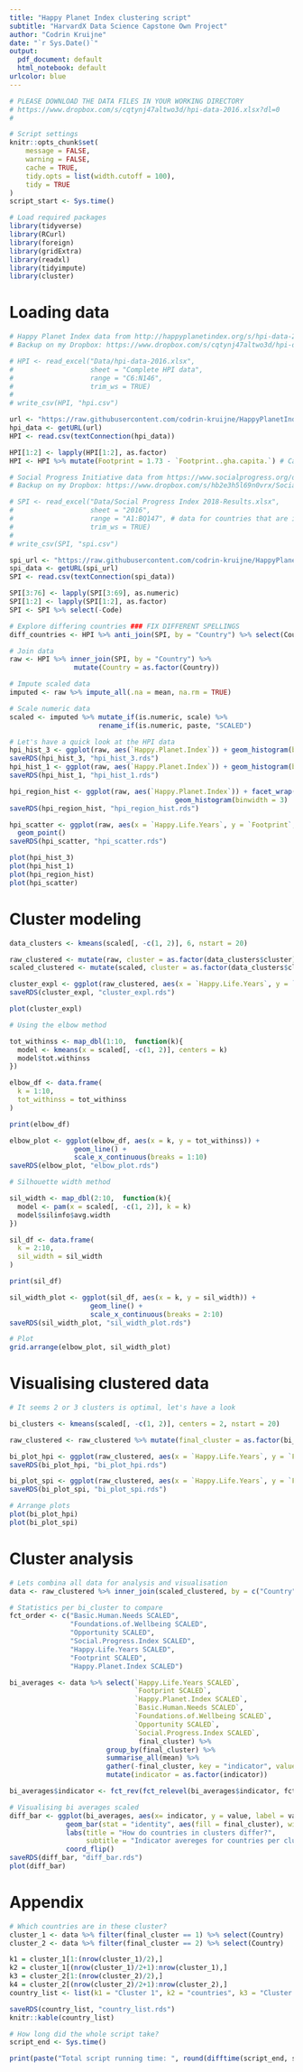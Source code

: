 ```yaml
---
title: "Happy Planet Index clustering script"
subtitle: "HarvardX Data Science Capstone Own Project"
author: "Codrin Kruijne"
date: "`r Sys.Date()`"
output:
  pdf_document: default
  html_notebook: default
urlcolor: blue
---
```


```r
# PLEASE DOWNLOAD THE DATA FILES IN YOUR WORKING DIRECTORY
# https://www.dropbox.com/s/cqtynj47altwo3d/hpi-data-2016.xlsx?dl=0
# 

# Script settings
knitr::opts_chunk$set(
	message = FALSE,
	warning = FALSE,
	cache = TRUE,
	tidy.opts = list(width.cutoff = 100),
	tidy = TRUE
)
script_start <- Sys.time()

# Load required packages
library(tidyverse)
library(RCurl)
library(foreign)
library(gridExtra)
library(readxl)
library(tidyimpute)
library(cluster)

```

# Loading data

```r
# Happy Planet Index data from http://happyplanetindex.org/s/hpi-data-2016.xlsx retrieved on 2019-06-01
# Backup on my Dropbox: https://www.dropbox.com/s/cqtynj47altwo3d/hpi-data-2016.xlsx?dl=0

# HPI <- read_excel("Data/hpi-data-2016.xlsx",
#                   sheet = "Complete HPI data",
#                   range = "C6:N146",
#                   trim_ws = TRUE)
# 
# write_csv(HPI, "hpi.csv")

url <- "https://raw.githubusercontent.com/codrin-kruijne/HappyPlanetIndex/master/hpi.csv"
hpi_data <- getURL(url)                
HPI <- read.csv(textConnection(hpi_data))

HPI[1:2] <- lapply(HPI[1:2], as.factor)
HPI <- HPI %>% mutate(Footprint = 1.73 - `Footprint..gha.capita.`) # Calculate net footprint by subtracting it from global biocapacity.

# Social Progress Initiative data from https://www.socialprogress.org/download retrieved in 2019-06-01
# Backup on my Dropbox: https://www.dropbox.com/s/hb2e3h5l69n0vrx/Social%20Progress%20Index%202018-Results.xlsx?dl=0

# SPI <- read_excel("Data/Social Progress Index 2018-Results.xlsx",
#                   sheet = "2016",
#                   range = "A1:BQ147", # data for countries that are in the index
#                   trim_ws = TRUE)
# 
# write_csv(SPI, "spi.csv")

spi_url <- "https://raw.githubusercontent.com/codrin-kruijne/HappyPlanetIndex/master/spi.csv"
spi_data <- getURL(spi_url)                
SPI <- read.csv(textConnection(spi_data))

SPI[3:76] <- lapply(SPI[3:69], as.numeric)
SPI[1:2] <- lapply(SPI[1:2], as.factor)
SPI <- SPI %>% select(-Code)

```


```r

# Explore differing countries ### FIX DIFFERENT SPELLINGS
diff_countries <- HPI %>% anti_join(SPI, by = "Country") %>% select(Country)

# Join data
raw <- HPI %>% inner_join(SPI, by = "Country") %>%
                mutate(Country = as.factor(Country))

# Impute scaled data
imputed <- raw %>% impute_all(.na = mean, na.rm = TRUE)

# Scale numeric data
scaled <- imputed %>% mutate_if(is.numeric, scale) %>%
                      rename_if(is.numeric, paste, "SCALED")


```


```r

# Let's have a quick look at the HPI data
hpi_hist_3 <- ggplot(raw, aes(`Happy.Planet.Index`)) + geom_histogram(binwidth = 3)
saveRDS(hpi_hist_3, "hpi_hist_3.rds")
hpi_hist_1 <- ggplot(raw, aes(`Happy.Planet.Index`)) + geom_histogram(binwidth = 1)
saveRDS(hpi_hist_1, "hpi_hist_1.rds")

hpi_region_hist <- ggplot(raw, aes(`Happy.Planet.Index`)) + facet_wrap(~Region) + 
                                         geom_histogram(binwidth = 3)
saveRDS(hpi_region_hist, "hpi_region_hist.rds")

hpi_scatter <- ggplot(raw, aes(x = `Happy.Life.Years`, y = `Footprint`, size = `Happy.Planet.Index`, color = `Region`)) +
  geom_point()
saveRDS(hpi_scatter, "hpi_scatter.rds")

plot(hpi_hist_3)
plot(hpi_hist_1)
plot(hpi_region_hist)
plot(hpi_scatter)

```

# Cluster modeling

```r
data_clusters <- kmeans(scaled[, -c(1, 2)], 6, nstart = 20)

raw_clustered <- mutate(raw, cluster = as.factor(data_clusters$cluster))
scaled_clustered <- mutate(scaled, cluster = as.factor(data_clusters$cluster))

cluster_expl <- ggplot(raw_clustered, aes(x = `Happy.Life.Years`, y = `Footprint`, size = `Happy.Planet.Index`, color = cluster)) + geom_point()
saveRDS(cluster_expl, "cluster_expl.rds")

plot(cluster_expl)
```

```r

# Using the elbow method

tot_withinss <- map_dbl(1:10,  function(k){
  model <- kmeans(x = scaled[, -c(1, 2)], centers = k)
  model$tot.withinss
})

elbow_df <- data.frame(
  k = 1:10,
  tot_withinss = tot_withinss
)

print(elbow_df)

elbow_plot <- ggplot(elbow_df, aes(x = k, y = tot_withinss)) +
                geom_line() +
                scale_x_continuous(breaks = 1:10)
saveRDS(elbow_plot, "elbow_plot.rds")

# Silhouette width method

sil_width <- map_dbl(2:10,  function(k){
  model <- pam(x = scaled[, -c(1, 2)], k = k)
  model$silinfo$avg.width
})

sil_df <- data.frame(
  k = 2:10,
  sil_width = sil_width
)

print(sil_df)

sil_width_plot <- ggplot(sil_df, aes(x = k, y = sil_width)) +
                    geom_line() +
                    scale_x_continuous(breaks = 2:10)
saveRDS(sil_width_plot, "sil_width_plot.rds")

# Plot
grid.arrange(elbow_plot, sil_width_plot)

```

# Visualising clustered data

```r

# It seems 2 or 3 clusters is optimal, let's have a look

bi_clusters <- kmeans(scaled[, -c(1, 2)], centers = 2, nstart = 20)

raw_clustered <- raw_clustered %>% mutate(final_cluster = as.factor(bi_clusters$cluster))

bi_plot_hpi <- ggplot(raw_clustered, aes(x = `Happy.Life.Years`, y = `Footprint`, size = `Happy.Planet.Index`, color = final_cluster)) + geom_point()
saveRDS(bi_plot_hpi, "bi_plot_hpi.rds")

bi_plot_spi <- ggplot(raw_clustered, aes(x = `Happy.Life.Years`, y = `Footprint`, size = `Social.Progress.Index`, color = final_cluster)) + geom_point()
saveRDS(bi_plot_spi, "bi_plot_spi.rds")

# Arrange plots
plot(bi_plot_hpi)
plot(bi_plot_spi)
```

# Cluster analysis

```r
# Lets combina all data for analysis and visualisation
data <- raw_clustered %>% inner_join(scaled_clustered, by = c("Country", "Region"))

# Statistics per bi_cluster to compare
fct_order <- c("Basic.Human.Needs SCALED",    
               "Foundations.of.Wellbeing SCALED",
               "Opportunity SCALED",
               "Social.Progress.Index SCALED",
               "Happy.Life.Years SCALED",
               "Footprint SCALED",
               "Happy.Planet.Index SCALED")

bi_averages <- data %>% select(`Happy.Life.Years SCALED`,
                               `Footprint SCALED`,
                               `Happy.Planet.Index SCALED`,
                               `Basic.Human.Needs SCALED`,
                               `Foundations.of.Wellbeing SCALED`,
                               `Opportunity SCALED`,
                               `Social.Progress.Index SCALED`,
                                final_cluster) %>%
                        group_by(final_cluster) %>%
                        summarise_all(mean) %>%
                        gather(-final_cluster, key = "indicator", value = "value") %>%
                        mutate(indicator = as.factor(indicator))

bi_averages$indicator <- fct_rev(fct_relevel(bi_averages$indicator, fct_order))

# Visualising bi averages scaled
diff_bar <- ggplot(bi_averages, aes(x= indicator, y = value, label = value)) + 
              geom_bar(stat = "identity", aes(fill = final_cluster), width = 0.5)  +
              labs(title = "How do countries in clusters differ?",
                   subtitle = "Indicator avereges for countries per cluster") +
              coord_flip()
saveRDS(diff_bar, "diff_bar.rds")
plot(diff_bar)
```
# Appendix

```r
# Which countries are in these cluster?
cluster_1 <- data %>% filter(final_cluster == 1) %>% select(Country)
cluster_2 <- data %>% filter(final_cluster == 2) %>% select(Country)

k1 = cluster_1[1:(nrow(cluster_1)/2),]
k2 = cluster_1[(nrow(cluster_1)/2+1):nrow(cluster_1),]
k3 = cluster_2[1:(nrow(cluster_2)/2),]
k4 = cluster_2[(nrow(cluster_2)/2+1):nrow(cluster_2),]
country_list <- list(k1 = "Cluster 1", k2 = "countries", k3 = "Cluster 2", k4 = "countries")

saveRDS(country_list, "country_list.rds")
knitr::kable(country_list)

```

```r
# How long did the whole script take?
script_end <- Sys.time()

print(paste("Total script running time: ", round(difftime(script_end, script_start, units = "mins"), 1), " minutes"))
```